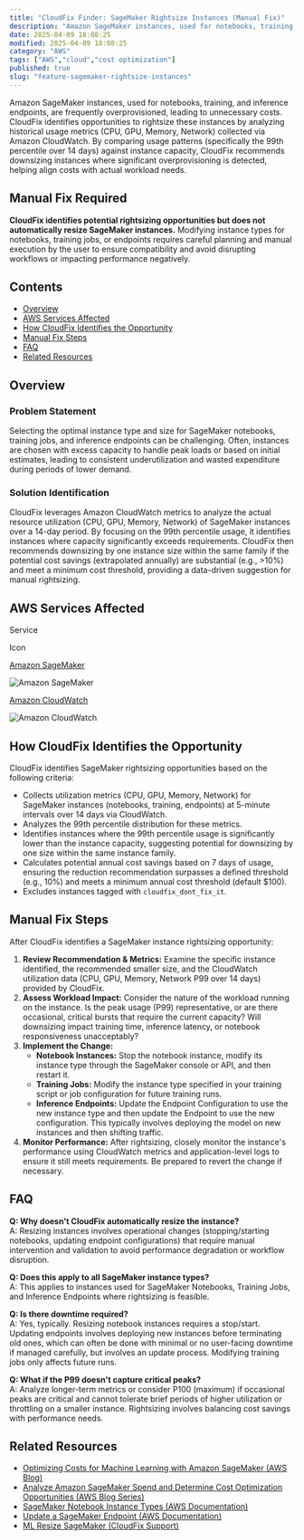 ```yaml
---
title: "CloudFix Finder: SageMaker Rightsize Instances (Manual Fix)"
description: "Amazon SageMaker instances, used for notebooks, training, and inference endpoints, are frequently overprovisioned, leading to unnecessary costs. CloudFix identi..."
date: 2025-04-09 18:08:25
modified: 2025-04-09 18:08:25
category: "AWS"
tags: ["AWS","cloud","cost optimization"]
published: true
slug: "feature-sagemaker-rightsize-instances"
---
```


Amazon SageMaker instances, used for notebooks, training, and inference endpoints, are frequently overprovisioned, leading to unnecessary costs. CloudFix identifies opportunities to rightsize these instances by analyzing historical usage metrics (CPU, GPU, Memory, Network) collected via Amazon CloudWatch. By comparing usage patterns (specifically the 99th percentile over 14 days) against instance capacity, CloudFix recommends downsizing instances where significant overprovisioning is detected, helping align costs with actual workload needs.

## Manual Fix Required

**CloudFix identifies potential rightsizing opportunities but does not automatically resize SageMaker instances.** Modifying instance types for notebooks, training jobs, or endpoints requires careful planning and manual execution by the user to ensure compatibility and avoid disrupting workflows or impacting performance negatively.

## Contents

-   [Overview](#overview)
-   [AWS Services Affected](#aws-services-affected)
-   [How CloudFix Identifies the Opportunity](#how-it-works)
-   [Manual Fix Steps](#manual-fix-steps)
-   [FAQ](#faq)
-   [Related Resources](#related-resources)

## Overview

### Problem Statement

Selecting the optimal instance type and size for SageMaker notebooks, training jobs, and inference endpoints can be challenging. Often, instances are chosen with excess capacity to handle peak loads or based on initial estimates, leading to consistent underutilization and wasted expenditure during periods of lower demand.

### Solution Identification

CloudFix leverages Amazon CloudWatch metrics to analyze the actual resource utilization (CPU, GPU, Memory, Network) of SageMaker instances over a 14-day period. By focusing on the 99th percentile usage, it identifies instances where capacity significantly exceeds requirements. CloudFix then recommends downsizing by one instance size within the same family if the potential cost savings (extrapolated annually) are substantial (e.g., >10%) and meet a minimum cost threshold, providing a data-driven suggestion for manual rightsizing.

## AWS Services Affected

Service

Icon

[Amazon SageMaker](https://aws.amazon.com/sagemaker/)

![Amazon SageMaker](/media/uploads/SageMaker.svg)

[Amazon CloudWatch](https://aws.amazon.com/cloudwatch/)

![Amazon CloudWatch](/media/uploads/CloudWatch.svg)

## How CloudFix Identifies the Opportunity

CloudFix identifies SageMaker rightsizing opportunities based on the following criteria:

-   Collects utilization metrics (CPU, GPU, Memory, Network) for SageMaker instances (notebooks, training, endpoints) at 5-minute intervals over 14 days via CloudWatch.
-   Analyzes the 99th percentile distribution for these metrics.
-   Identifies instances where the 99th percentile usage is significantly lower than the instance capacity, suggesting potential for downsizing by one size within the same instance family.
-   Calculates potential annual cost savings based on 7 days of usage, ensuring the reduction recommendation surpasses a defined threshold (e.g., 10%) and meets a minimum annual cost threshold (default $100).
-   Excludes instances tagged with `cloudfix_dont_fix_it`.

## Manual Fix Steps

After CloudFix identifies a SageMaker instance rightsizing opportunity:

1.  **Review Recommendation & Metrics:** Examine the specific instance identified, the recommended smaller size, and the CloudWatch utilization data (CPU, GPU, Memory, Network P99 over 14 days) provided by CloudFix.
2.  **Assess Workload Impact:** Consider the nature of the workload running on the instance. Is the peak usage (P99) representative, or are there occasional, critical bursts that require the current capacity? Will downsizing impact training time, inference latency, or notebook responsiveness unacceptably?
3.  **Implement the Change:**
    -   **Notebook Instances:** Stop the notebook instance, modify its instance type through the SageMaker console or API, and then restart it.
    -   **Training Jobs:** Modify the instance type specified in your training script or job configuration for future training runs.
    -   **Inference Endpoints:** Update the Endpoint Configuration to use the new instance type and then update the Endpoint to use the new configuration. This typically involves deploying the model on new instances and then shifting traffic.
4.  **Monitor Performance:** After rightsizing, closely monitor the instance's performance using CloudWatch metrics and application-level logs to ensure it still meets requirements. Be prepared to revert the change if necessary.

## FAQ

**Q: Why doesn't CloudFix automatically resize the instance?**  
A: Resizing instances involves operational changes (stopping/starting notebooks, updating endpoint configurations) that require manual intervention and validation to avoid performance degradation or workflow disruption.

**Q: Does this apply to all SageMaker instance types?**  
A: This applies to instances used for SageMaker Notebooks, Training Jobs, and Inference Endpoints where rightsizing is feasible.

**Q: Is there downtime required?**  
A: Yes, typically. Resizing notebook instances requires a stop/start. Updating endpoints involves deploying new instances before terminating old ones, which can often be done with minimal or no user-facing downtime if managed carefully, but involves an update process. Modifying training jobs only affects future runs.

**Q: What if the P99 doesn't capture critical peaks?**  
A: Analyze longer-term metrics or consider P100 (maximum) if occasional peaks are critical and cannot tolerate brief periods of higher utilization or throttling on a smaller instance. Rightsizing involves balancing cost savings with performance needs.

## Related Resources

-   [Optimizing Costs for Machine Learning with Amazon SageMaker (AWS Blog)](https://aws.amazon.com/blogs/machine-learning/optimizing-costs-for-machine-learning-with-amazon-sagemaker/)
-   [Analyze Amazon SageMaker Spend and Determine Cost Optimization Opportunities (AWS Blog Series)](https://aws.amazon.com/blogs/machine-learning/part-1-analyze-amazon-sagemaker-spend-and-determine-cost-optimization-opportunities-based-on-usage-part-1/)
-   [SageMaker Notebook Instance Types (AWS Documentation)](https://docs.aws.amazon.com/sagemaker/latest/dg/notebooks-available-instance-types.html)
-   [Update a SageMaker Endpoint (AWS Documentation)](https://docs.aws.amazon.com/sagemaker/latest/dg/inference-multi-variant.html#inference-multi-variant-configure-endpoint)
-   [ML Resize SageMaker (CloudFix Support)](https://support.cloudfix.com/article/17013-ml-resize-sagemaker)
